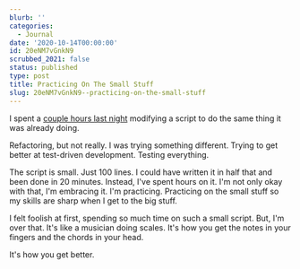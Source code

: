```yaml
---
blurb: ''
categories:
  - Journal
date: '2020-10-14T00:00:00'
id: 20eNM7vGnkN9
scrubbed_2021: false
status: published
type: post
title: Practicing On The Small Stuff
slug: 20eNM7vGnkN9--practicing-on-the-small-stuff
---
```


I spent a [couple hours last night](/stream-notes-2020-10-13/) modifying a script to do the same thing it was already doing.

Refactoring, but not really. I was trying something different. Trying to get better at test-driven development. Testing everything.

The script is small. Just 100 lines. I could have written it in half that and been done in 20 minutes. Instead, I've spent hours on it. I'm not only okay with that, I'm embracing it. I'm practicing. Practicing on the small stuff so my skills are sharp when I get to the big stuff. 

I felt foolish at first, spending so much time on such a small script. But, I'm over that. It's like a musician doing scales. It's how you get the notes in your fingers and the chords in your head. 

It's how you get better.

